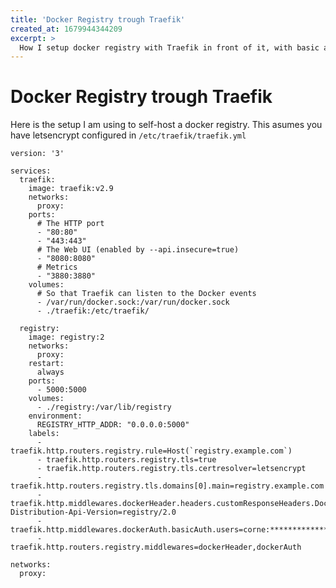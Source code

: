 ```yaml
---
title: 'Docker Registry trough Traefik'
created_at: 1679944344209
excerpt: >
  How I setup docker registry with Traefik in front of it, with basic auth.
---
```


# Docker Registry trough Traefik

Here is the setup I am using to self-host a docker registry. This asumes you have letsencrypt configured
in `/etc/traefik/traefik.yml`

```
version: '3'

services:
  traefik:
    image: traefik:v2.9
    networks:
      proxy:
    ports:
      # The HTTP port
      - "80:80"
      - "443:443"
      # The Web UI (enabled by --api.insecure=true)
      - "8080:8080"
      # Metrics
      - "3880:3880"
    volumes:
      # So that Traefik can listen to the Docker events
      - /var/run/docker.sock:/var/run/docker.sock
      - ./traefik:/etc/traefik/

  registry:
    image: registry:2
    networks:
      proxy:
    restart:
      always
    ports:
      - 5000:5000
    volumes:
      - ./registry:/var/lib/registry
    environment:
      REGISTRY_HTTP_ADDR: "0.0.0.0:5000"
    labels:
      - traefik.http.routers.registry.rule=Host(`registry.example.com`)
      - traefik.http.routers.registry.tls=true
      - traefik.http.routers.registry.tls.certresolver=letsencrypt
      - traefik.http.routers.registry.tls.domains[0].main=registry.example.com
      - traefik.http.middlewares.dockerHeader.headers.customResponseHeaders.Docker-Distribution-Api-Version=registry/2.0
      - traefik.http.middlewares.dockerAuth.basicAuth.users=corne:********************
      - traefik.http.routers.registry.middlewares=dockerHeader,dockerAuth

networks:
  proxy:

```
